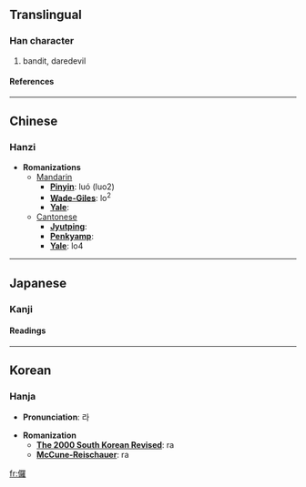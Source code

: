 ==Translingual==
===Han character===
{{Han char|rad=人|as=19|sn=21|four=2621<sub>4</sub>|canj=人田中土 (OWLG)}}
# bandit, daredevil
====References====
{{Han ref|kx=0121.380|dkj=01313|dj=0257.020|hdz=10239.030|uh=5138|ud=20792|bh=C4D8|bd=50392}}
----

==Chinese==
===Hanzi===


* '''Romanizations'''
** [[Mandarin]]
*** '''[[Pinyin]]''': luó (luo2)
*** '''[[Wade-Giles]]''': lo<sup>2</sup>
*** '''[[Yale]]''': 
**[[Cantonese]]
***'''[[Jyutping]]''':
***'''[[Penkyamp]]''': 
***'''[[Yale]]''': lo4


----
==Japanese==
===Kanji===
{{ja-kanji|grade=|rs=人19}}
====Readings====
{{ja-readings|on=[[ら]] (ra)|kun=[[さばく]] (sabaku)}}


----
==Korean==
===Hanja===

* '''Pronunciation''': 라

* '''Romanization'''
** '''[[The 2000 South Korean Revised Romanization|The 2000 South Korean Revised]]''': ra
** '''[[McCune-Reischauer]]''': ra


[[fr:儸]]
